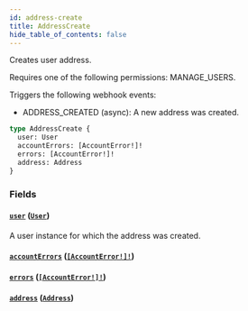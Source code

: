 ```yaml
---
id: address-create
title: AddressCreate
hide_table_of_contents: false
---
```


Creates user address.

Requires one of the following permissions: MANAGE_USERS.

Triggers the following webhook events:

- ADDRESS_CREATED (async): A new address was created.

```graphql
type AddressCreate {
  user: User
  accountErrors: [AccountError!]!
  errors: [AccountError!]!
  address: Address
}
```

### Fields

#### [`user`](#) ([`User`](../../../developer/api-reference/objects/user))

A user instance for which the address was created.

#### [`accountErrors`](#) ([`[AccountError!]!`](../../../developer/api-reference/objects/account-error))

#### [`errors`](#) ([`[AccountError!]!`](../../../developer/api-reference/objects/account-error))

#### [`address`](#) ([`Address`](../../../developer/api-reference/objects/address))

